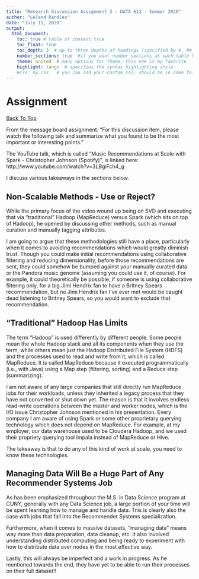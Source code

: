 ---
title: "Research Discussion Assignment 2 - DATA 612 - Summer 2020"
author: "Leland Randles"
date: "July 15, 2020"
output: 
  html_document:
    toc: true # table of content true
    toc_float: true
    toc_depth: 3  # up to three depths of headings (specified by #, ## and ###)
    number_sections: true  #if you want number sections at each table header
    theme: united  # many options for theme, this one is my favorite
    highlight: tango  # specifies the syntax highlighting style
    #css: my.css   # you can add your custom css, should be in same folder
---

# Assignment
<a href="#top"> Back To Top </a>  
  
From the message board assignment: "For this discussion item, please watch the following talk and summarize what you found to be the most important or interesting points."  
  
The YouTube talk, which is called "Music Recommendations at Scale with Spark - Christopher Johnson (Spotify)", is linked here: 
http://www.youtube.com/watch?v=3LBgiFch4_g  
  
I discuss various takeaways in the sections below.  

## Non-Scalable Methods - Use or Reject?  

While the primary focus of the video wound up being on SVD and executing that via "traditional" Hadoop (MapReduce) versus Spark (which sits on top of Hadoop), he opened by discussing other methods, such as manual curation and manually tagging attributes.  

I am going to argue that these methodologies still have a place, particularly when it comes to avoiding recommendations which would greatly diminish trust. Though you could make initial recommendations using collaborative filtering and reducing dimensionality, before those recommendations are sent, they could somehow be bumped against your manually curated data or the Pandora music genome (assuming you could use it, of course). For example, it could theoretically be possible, if someone is using collaborative filtering only, for a big Jimi Hendrix fan to have a Britney Spears recommendation, but no Jimi Hendrix fan I've ever met would be caught dead listening to Britney Spears, so you would want to exclude that recommendation.  

## "Traditional" Hadoop Has Limits  

The term "Hadoop" is used differently by different people. Some people mean the whole Hadoop stack and all its components when they use the term, while others mean just the Hadoop Distributed File System (HDFS) and the processes used to read and write from it, which is called MapReduce. It is called MapReduce because it executed programmatically (i.e., with Java) using a Map step (filtering, sorting) and a Reduce step (summarizing).  

I am not aware of any large companies that still directly run MapReduce jobs for their workloads, unless they inherited a legacy process that they have not converted or shut down yet. The reason is that it involves endless read-write operations between the master and worker nodes, which is the I/O issue Christopher Johnson mentioned in his presentation. Every company I am aware of using Spark or some other proprietary querying technology which does not depend on MapReduce. For example, at my employer, our data warehouse used to be Cloudera Hadoop, and we used their propriety querying tool Impala instead of MapReduce or Hive.  
  
The takeaway is that to do any of this kind of work at scale, you need to know these technologies.  

## Managing Data Will Be a Huge Part of Any Recommender Systems Job  
  
As has been emphasized throughout the M.S. in Data Science program at CUNY, generally with any Data Science job, a large portion of your time will be spent learning how to manage and handle data. Tnis is clearly also the case with jobs that fall into the Recommender Systems specialization.  

Furthermore, when it comes to massive datasets, "managing data" means way more than data preparation, data cleanup, etc. It also involved understanding distributed computing and being ready to experiment with how to distribute data over nodes in the most effective way.  

Lastly, this will always be imperfect and a work in progress. As he mentioned towards the end, they have yet to be able to run their processes on their full dataset!!